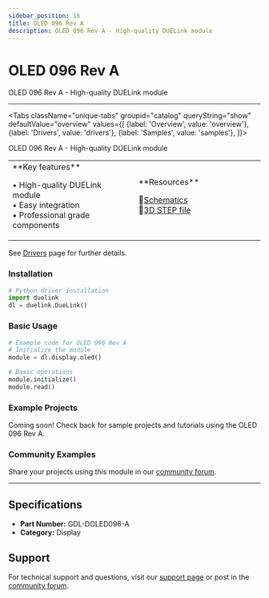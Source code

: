 ```yaml
---
sidebar_position: 16
title: OLED 096 Rev A
description: OLED 096 Rev A - High-quality DUELink module
---
```



# OLED 096 Rev A

<ProductImageSelector 
  partNumber="doled096-a"
  productName="OLED 096 Rev A"
/>

OLED 096 Rev A - High-quality DUELink module

---

<Tabs className="unique-tabs" groupid="catalog" queryString="show" defaultValue="overview"
  values={[
    {label: 'Overview', value: 'overview'},
    {label: 'Drivers', value: 'drivers'},
    {label: 'Samples', value: 'samples'},
  ]}>

<TabItem value="overview">

OLED 096 Rev A - High-quality DUELink module

<table><td width='50%'>
**Key features**

• High-quality DUELink module<br/>
• Easy integration<br/>
• Professional grade components<br/>

</td><td width='50%'>
**Resources**
 
📄[Schematics](/static/sch/doled096-a.pdf)<br/>
🔩[3D STEP file](/static/3d/DOLED096-A.step)<br/>

</td></table>

</TabItem>

<TabItem value="drivers">

See [Drivers](../../engine/drivers) page for further details.

### Installation

```python
# Python driver installation
import duelink
dl = duelink.DueLink()
```

### Basic Usage

```python
# Example code for OLED 096 Rev A
# Initialize the module
module = dl.display.oled()

# Basic operations
module.initialize()
module.read()
```

</TabItem>

<TabItem value="samples">

### Example Projects

Coming soon! Check back for sample projects and tutorials using the OLED 096 Rev A.

### Community Examples

Share your projects using this module in our [community forum](https://forums.ghielectronics.com).

</TabItem>

</Tabs>

---

## Specifications

- **Part Number:** GDL-DOLED096-A
- **Category:** Display

## Support

For technical support and questions, visit our [support page](../../support) or post in the [community forum](https://forums.ghielectronics.com).
